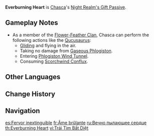 {{Talent Infobox
|image         = Talent Everburning Heart.png
|character     = Chasca
|type          = Night Realm's Gift Passive
|info          = After her [[Nightsoul point]]s are exhausted, Chasca will switch to consuming Phlogiston to maintain her [[Nightsoul's Blessing]].<br>While in an area with Phlogiston Mechanics within [[Natlan]], she can use Nightsoul Transmission: Chasca. When the active character is in the air, the following will occur when switching to Chasca: Chasca will enter the Nightsoul's Blessing state and gain 32 Nightsoul points. Nightsoul Transmission can be triggered once every 10s by your own team.
|scale_att1    = 
|scale_att2    = 
|utility1      = Nightsoul Point
|utility2      = Phlogiston
}}
'''Everburning Heart''' is [[Chasca]]'s [[Night Realm's Gift Passive]].

==Gameplay Notes==
* As a member of the [[Flower-Feather Clan]], Chasca can perform the following actions like the [[Qucusaurus]]:
** [[Gliding]] and flying in the air.
** Taking no damage from [[Gaseous Phlogiston]].
** Entering [[Gaseous Phlogiston|Phlogiston Wind Tunnel]].
** Consuming [[Gaseous Phlogiston|Scorchwind Conflux]].

==Other Languages==
{{Other Languages
|en       = Everburning Heart
|zhs      = 不熄炽心
|zhs_rm   = Bùxī Chìxīn
|zht      = 不熄熾心
|zht_rm   = Bùxī Chìxīn
|zh_tl    = 
|ja       = 燻る灼心
|ja_rm    = Kusuburu Shasshin{{Assumed}}
|ja_tl    = 
|ko       = 불멸<->의 열정
|ko_tl    = Imperishable Passion
|es       = Fervor inextinguible
|es_tl    = Inextinguishable Fervor
|fr       = Âme brûlante
|fr_tl    = Burning Soul
|ru       = Вечно пылающее сердце
|ru_tl    = Ever Burning Heart
|th       = Everburning Heart
|vi       = Trái Tim Bất Diệt
|vi_tl    = 
|de       = Immerwährend brennendes Herz
|de_tl    = Everlasting Burning Heart
|id       = Everburning Heart
|pt       = Coração Inextinguível
|pt_tl    = 
|tr       = Her Daim Yanan Kalp
|tr_tl    = 
|it       = Dono del Reame Notturno: Cuorardente inestinguibile
|it_tl    = 
}}

==Change History==
{{Change History|5.2}}

==Navigation==
{{Talent Navbox|Chasca}}

[[es:Fervor inextinguible]]
[[fr:Âme brûlante]]
[[ru:Вечно пылающее сердце]]
[[th:Everburning Heart]]
[[vi:Trái Tim Bất Diệt]]